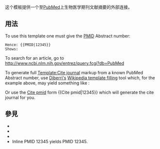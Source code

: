{{Documentation subpage}}
<!-- 在這裡加入模板的保護標識 -->

这个模板提供一个至[[PubMed]]上生物医学期刊文献摘要的外部连接。

== 用法 ==
To use this template one must give the [[PMID]] Abstract number:

 Hence: <nowiki>{{PMID|12345}}</nowiki>
 Shows: {{PMID|12345}}

To search for an article, go to http://www.ncbi.nlm.nih.gov/entrez/query.fcgi?db=PubMed 

To generate full [[Template:Cite journal]] markup from a known PubMed Abstract number, use [[User:Diberri|Diberri's]] [http://tools.wmflabs.org/citation-template-filling/cgi-bin/index.cgi Wikipedia template filling] tool which, for the example above, may yield something like :
:{{cite journal |author=Rubinstein MH |title=A new granulation method for compressed tablets [proceedings]. |journal=J. Pharm. Pharmacol. |volume=28 Suppl |issue= |pages=67P |year=1976 |pmid=12345 |doi=}}

Or use the [[Template:Cite pmid|Cite pmid]] form <nowiki>{{Cite pmid|12345}}</nowiki> which will generate the cite journal for you.

== 參見 ==
* {{tl|Cite pmid}}
* {{tl|PMID2}}
* {{tl|PMID3}}
* Inline <nowiki>PMID 12345</nowiki> yields PMID 12345.

<includeonly>
<!-- ADD CATEGORIES BELOW THIS LINE -->
[[分類:醫學外部資源模板|{{PAGENAME}}]]